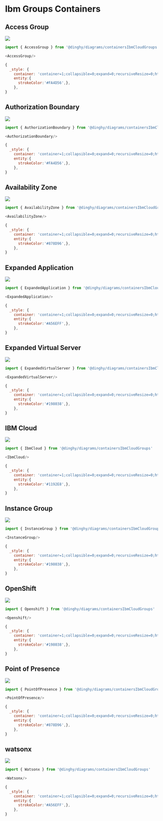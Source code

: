 
# Ibm Groups Containers


## Access Group

<Tabs>
  <TabItem value="Preview">

![](./access-group.png#drawio)

  </TabItem>
  <TabItem value="Usage">
    
```js
import { AccessGroup } from '@dinghy/diagrams/containersIbmCloudGroups'

<AccessGroup/>
```

  </TabItem>
  <TabItem value="Definition">
    
```js
{
  _style: {
    container: 'container=1;collapsible=0;expand=0;recursiveResize=0;html=1;whiteSpace=wrap;strokeColor=#FA4D56;fillColor=none;dashed=1;dashPattern=1 3;strokeWidth=2',
    entity:{
      strokeColor:'#FA4D56',},
    },
}
```

  </TabItem>
</Tabs>


## Authorization Boundary

<Tabs>
  <TabItem value="Preview">

![](./authorization-boundary.png#drawio)

  </TabItem>
  <TabItem value="Usage">
    
```js
import { AuthorizationBoundary } from '@dinghy/diagrams/containersIbmCloudGroups'

<AuthorizationBoundary/>
```

  </TabItem>
  <TabItem value="Definition">
    
```js
{
  _style: {
    container: 'container=1;collapsible=0;expand=0;recursiveResize=0;html=1;whiteSpace=wrap;strokeColor=#FA4D56;fillColor=none;strokeWidth=2',
    entity:{
      strokeColor:'#FA4D56',},
    },
}
```

  </TabItem>
</Tabs>


## Availability Zone

<Tabs>
  <TabItem value="Preview">

![](./availability-zone.png#drawio)

  </TabItem>
  <TabItem value="Usage">
    
```js
import { AvailabilityZone } from '@dinghy/diagrams/containersIbmCloudGroups'

<AvailabilityZone/>
```

  </TabItem>
  <TabItem value="Definition">
    
```js
{
  _style: {
    container: 'container=1;collapsible=0;expand=0;recursiveResize=0;html=1;whiteSpace=wrap;strokeColor=#878D96;fillColor=none;dashed=1;dashPattern=1 3;strokeWidth=2',
    entity:{
      strokeColor:'#878D96',},
    },
}
```

  </TabItem>
</Tabs>


## Expanded Application

<Tabs>
  <TabItem value="Preview">

![](./expanded-application.png#drawio)

  </TabItem>
  <TabItem value="Usage">
    
```js
import { ExpandedApplication } from '@dinghy/diagrams/containersIbmCloudGroups'

<ExpandedApplication/>
```

  </TabItem>
  <TabItem value="Definition">
    
```js
{
  _style: {
    container: 'container=1;collapsible=0;expand=0;recursiveResize=0;html=1;whiteSpace=wrap;strokeColor=#A56EFF;fillColor=none;',
    entity:{
      strokeColor:'#A56EFF',},
    },
}
```

  </TabItem>
</Tabs>


## Expanded Virtual Server

<Tabs>
  <TabItem value="Preview">

![](./expanded-virtual-server.png#drawio)

  </TabItem>
  <TabItem value="Usage">
    
```js
import { ExpandedVirtualServer } from '@dinghy/diagrams/containersIbmCloudGroups'

<ExpandedVirtualServer/>
```

  </TabItem>
  <TabItem value="Definition">
    
```js
{
  _style: {
    container: 'container=1;collapsible=0;expand=0;recursiveResize=0;html=1;whiteSpace=wrap;strokeColor=#198038;fillColor=none;',
    entity:{
      strokeColor:'#198038',},
    },
}
```

  </TabItem>
</Tabs>


## IBM Cloud

<Tabs>
  <TabItem value="Preview">

![](./ibm-cloud.png#drawio)

  </TabItem>
  <TabItem value="Usage">
    
```js
import { IbmCloud } from '@dinghy/diagrams/containersIbmCloudGroups'

<IbmCloud/>
```

  </TabItem>
  <TabItem value="Definition">
    
```js
{
  _style: {
    container: 'container=1;collapsible=0;expand=0;recursiveResize=0;html=1;whiteSpace=wrap;strokeColor=#1192E8;fillColor=none;strokeWidth=1',
    entity:{
      strokeColor:'#1192E8',},
    },
}
```

  </TabItem>
</Tabs>


## Instance Group

<Tabs>
  <TabItem value="Preview">

![](./instance-group.png#drawio)

  </TabItem>
  <TabItem value="Usage">
    
```js
import { InstanceGroup } from '@dinghy/diagrams/containersIbmCloudGroups'

<InstanceGroup/>
```

  </TabItem>
  <TabItem value="Definition">
    
```js
{
  _style: {
    container: 'container=1;collapsible=0;expand=0;recursiveResize=0;html=1;whiteSpace=wrap;strokeColor=#198038;fillColor=none;dashed=1;dashPattern=1 3;strokeWidth=2',
    entity:{
      strokeColor:'#198038',},
    },
}
```

  </TabItem>
</Tabs>


## OpenShift

<Tabs>
  <TabItem value="Preview">

![](./openshift.png#drawio)

  </TabItem>
  <TabItem value="Usage">
    
```js
import { Openshift } from '@dinghy/diagrams/containersIbmCloudGroups'

<Openshift/>
```

  </TabItem>
  <TabItem value="Definition">
    
```js
{
  _style: {
    container: 'container=1;collapsible=0;expand=0;recursiveResize=0;html=1;whiteSpace=wrap;strokeColor=#198038;fillColor=none;strokeWidth=1',
    entity:{
      strokeColor:'#198038',},
    },
}
```

  </TabItem>
</Tabs>


## Point of Presence

<Tabs>
  <TabItem value="Preview">

![](./point-of-presence.png#drawio)

  </TabItem>
  <TabItem value="Usage">
    
```js
import { PointOfPresence } from '@dinghy/diagrams/containersIbmCloudGroups'

<PointOfPresence/>
```

  </TabItem>
  <TabItem value="Definition">
    
```js
{
  _style: {
    container: 'container=1;collapsible=0;expand=0;recursiveResize=0;html=1;whiteSpace=wrap;strokeColor=#878D96;fillColor=none;strokeWidth=1',
    entity:{
      strokeColor:'#878D96',},
    },
}
```

  </TabItem>
</Tabs>


## watsonx

<Tabs>
  <TabItem value="Preview">

![](./watsonx.png#drawio)

  </TabItem>
  <TabItem value="Usage">
    
```js
import { Watsonx } from '@dinghy/diagrams/containersIbmCloudGroups'

<Watsonx/>
```

  </TabItem>
  <TabItem value="Definition">
    
```js
{
  _style: {
    container: 'container=1;collapsible=0;expand=0;recursiveResize=0;html=1;whiteSpace=wrap;strokeColor=#A56EFF;fillColor=none;strokeWidth=1',
    entity:{
      strokeColor:'#A56EFF',},
    },
}
```

  </TabItem>
</Tabs>

